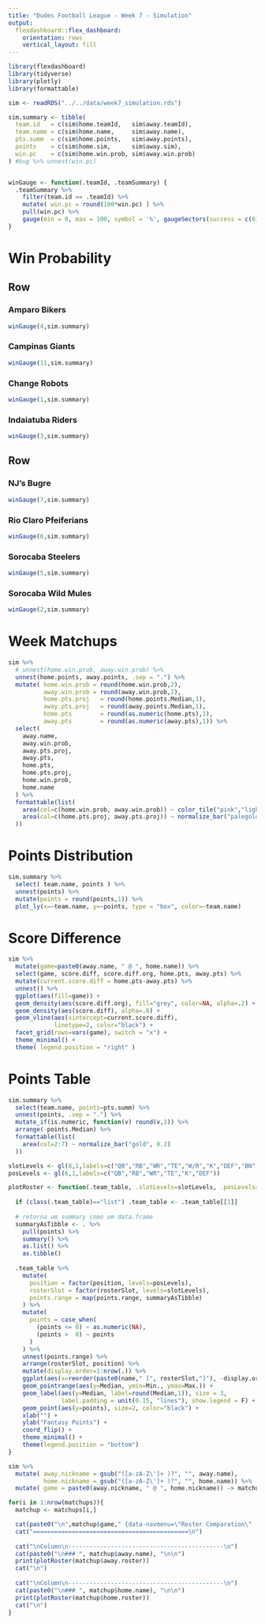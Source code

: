 ```yaml
---
title: "Dudes Football League - Week 7 - Simulation"
output: 
  flexdashboard::flex_dashboard:
    orientation: rows
    vertical_layout: fill
---
```


```r
library(flexdashboard)
library(tidyverse)
library(plotly)
library(formattable)

sim <- readRDS("../../data/week7_simulation.rds") 

sim.summary <- tibble(
  team.id   = c(sim$home.teamId,   sim$away.teamId),
  team.name = c(sim$home.name,     sim$away.name),
  pts.summ  = c(sim$home.points,   sim$away.points),
  points    = c(sim$home.sim,      sim$away.sim),
  win.pc    = c(sim$home.win.prob, sim$away.win.prob)
) #bug %>% unnest(win.pc)


winGauge <- function(.teamId, .teamSummary) {
  .teamSummary %>% 
    filter(team.id == .teamId) %>% 
    mutate( win.pc = round(100*win.pc) ) %>% 
    pull(win.pc) %>%
    gauge(min = 0, max = 100, symbol = '%', gaugeSectors(success = c(61, 100), warning = c(40, 60), danger = c(0, 39))) 
} 


```

Win Probability {data-navmenu="Overview"}
=======================

Row
------------------

### Amparo Bikers
```r
winGauge(4,sim.summary)
```

### Campinas Giants
```r
winGauge(11,sim.summary)
```

### Change Robots         
```r
winGauge(1,sim.summary)
```

### Indaiatuba Riders
```r
winGauge(3,sim.summary)
```

Row
------------------

### NJ's Bugre
```r
winGauge(7,sim.summary)
```

### Rio Claro Pfeiferians
```r
winGauge(6,sim.summary)
```

### Sorocaba Steelers
```r
winGauge(5,sim.summary)
```

### Sorocaba Wild Mules 
```r
winGauge(2,sim.summary)
```

Week Matchups {data-navmenu="Overview"}
======================

```r
sim %>%
  # unnest(home.win.prob, away.win.prob) %>% 
  unnest(home.points, away.points, .sep = ".") %>% 
  mutate( home.win.prob = round(home.win.prob,2),
          away.win.prob = round(away.win.prob,2),
          home.pts.proj   = round(home.points.Median,1),
          away.pts.proj   = round(away.points.Median,1),
          home.pts        = round(as.numeric(home.pts),1),
          away.pts        = round(as.numeric(away.pts),1)) %>% 
  select(
    away.name,
    away.win.prob,
    away.pts.proj,
    away.pts,
    home.pts,
    home.pts.proj,
    home.win.prob,
    home.name
  ) %>% 
  formattable(list(
    area(col=c(home.win.prob, away.win.prob)) ~ color_tile("pink","lightgreen"),
    area(col=c(home.pts.proj, away.pts.proj)) ~ normalize_bar("palegoldenrod", 0.2)
  ))
```

Points Distribution {data-navmenu="Overview"}
=======================================

```r

sim.summary %>% 
  select( team.name, points ) %>% 
  unnest(points) %>% 
  mutate(points = round(points,1)) %>% 
  plot_ly(x=~team.name, y=~points, type = "box", color=~team.name)  

```


Score Difference {data-navmenu="Overview"}
============================================

```r

sim %>% 
  mutate(game=paste0(away.name, " @ ", home.name)) %>% 
  select(game, score.diff, score.diff.org, home.pts, away.pts) %>%
  mutate(current.score.diff = home.pts-away.pts) %>% 
  unnest() %>% 
  ggplot(aes(fill=game)) +
  geom_density(aes(score.diff.org), fill="grey", color=NA, alpha=.2) +
  geom_density(aes(score.diff), alpha=.6) +
  geom_vline(aes(xintercept=current.score.diff),
             linetype=2, color="black") +
  facet_grid(rows=vars(game), switch = "x") +
  theme_minimal() +
  theme( legend.position = "right" )

```


Points Table {data-navmenu="Overview"}
============================================

```r

sim.summary %>% 
  select(team.name, points=pts.summ) %>% 
  unnest(points, .sep = ".") %>% 
  mutate_if(is.numeric, function(v) round(v,1)) %>% 
  arrange(-points.Median) %>% 
  formattable(list(
    area(col=2:7) ~ normalize_bar("gold", 0.2)
  ))

```



```r

slotLevels <- gl(8,1,labels=c("QB","RB","WR","TE","W/R","K","DEF","BN"))
posLevels <- gl(6,1,labels=c("QB","RB","WR","TE","K","DEF"))

plotRoster <- function(.team_table, .slotLevels=slotLevels, .posLevels=posLevels){
  
  if (class(.team_table)=="list") .team_table <- .team_table[[1]]
  
  # retorna um summary como um data.frame
  summaryAsTibble <- . %>% 
    pull(points) %>% 
    summary() %>% 
    as.list() %>% 
    as.tibble()
  
  .team_table %>% 
    mutate(
      position = factor(position, levels=posLevels),
      rosterSlot = factor(rosterSlot, levels=slotLevels),
      points.range = map(points.range, summaryAsTibble)
    ) %>% 
    mutate(
      points = case_when(
        (points <= 0) ~ as.numeric(NA),
        (points >  0) ~ points 
      )
    ) %>% 
    unnest(points.range) %>% 
    arrange(rosterSlot, position) %>% 
    mutate(display.order=1:nrow(.)) %>% 
    ggplot(aes(x=reorder(paste0(name," [", rosterSlot,"]"), -display.order), color=position)) +
    geom_pointrange(aes(y=Median, ymin=Min., ymax=Max.)) +
    geom_label(aes(y=Median, label=round(Median,1)), size = 3,
               label.padding = unit(0.15, "lines"), show.legend = F) +
    geom_point(aes(y=points), size=2, color="black") +
    xlab("") +
    ylab("Fantasy Points") +
    coord_flip() +
    theme_minimal() +
    theme(legend.position = "bottom")
}

sim %>%
  mutate( away.nickname = gsub("([a-zA-Z\']+ )?", "", away.name),
          home.nickname = gsub("([a-zA-Z\']+ )?", "", home.name)) %>% 
  mutate( game = paste0(away.nickname, " @ ", home.nickname)) -> matchups

for(i in 1:nrow(matchups)){
  matchup <- matchups[i,]

  cat(paste0("\n",matchup$game," {data-navmenu=\"Roster Comparation\"  data-orientation=columns}\n"))
  cat("============================================\n")
  
  cat("\nColumn\n--------------------------------------------\n")
  cat(paste0("\n### ", matchup$away.name), "\n\n")
  print(plotRoster(matchup$away.roster))
  cat("\n")
  
  cat("\nColumn\n--------------------------------------------\n")
  cat(paste0("\n### ", matchup$home.name), "\n\n")
  print(plotRoster(matchup$home.roster))
  cat("\n")
}





```
